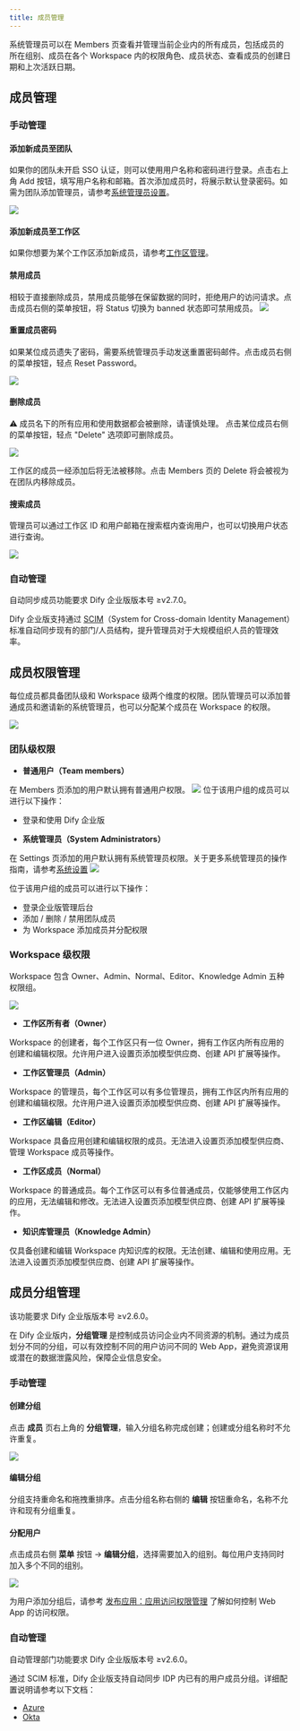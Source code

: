 ```yaml
---
title: 成员管理
---
```


系统管理员可以在 Members 页查看并管理当前企业内的所有成员，包括成员的所在组别、成员在各个 Workspace 内的权限角色、成员状态、查看成员的创建日期和上次活跃日期。

## 成员管理

### 手动管理

#### 添加新成员至团队

如果你的团队未开启 SSO 认证，则可以使用用户名称和密码进行登录。点击右上角 Add 按钮，填写用户名称和邮箱。首次添加成员时，将展示默认登录密码。如需为团队添加管理员，请参考[系统管理员设置](/administrator-guide/system-settings#)。

![](/zh-cn/images/members-management-6.png)

#### 添加新成员至工作区

如果你想要为某个工作区添加新成员，请参考[工作区管理](/administrator-guide/workspace-management)。

#### 禁用成员

相较于直接删除成员，禁用成员能够在保留数据的同时，拒绝用户的访问请求。点击成员右侧的菜单按钮，将 Status 切换为 banned 状态即可禁用成员。
![](/zh-cn/images/members-management-7.png)

#### 重置成员密码

如果某位成员遗失了密码，需要系统管理员手动发送重置密码邮件。点击成员右侧的菜单按钮，轻点 Reset Password。

![](/zh-cn/images/members-management-8.png)

#### 删除成员

⚠️ 成员名下的所有应用和使用数据都会被删除，请谨慎处理。
点击某位成员右侧的菜单按钮，轻点 "Delete" 选项即可删除成员。

![](/zh-cn/images/members-management-9.png)

工作区的成员一经添加后将无法被移除。点击 Members 页的 Delete 将会被视为在团队内移除成员。

#### 搜索成员

管理员可以通过工作区 ID 和用户邮箱在搜索框内查询用户，也可以切换用户状态进行查询。

![](/zh-cn/images/members-management-10.png)

### 自动管理

<Info>
  自动同步成员功能要求 Dify 企业版版本号 ≥v2.7.0。
</Info>

Dify 企业版支持通过 [SCIM](https://scim.cloud/)（System for Cross-domain Identity Management）标准自动同步现有的部门/人员结构，提升管理员对于大规模组织人员的管理效率。


## 成员权限管理

每位成员都具备团队级和 Workspace 级两个维度的权限。团队管理员可以添加普通成员和邀请新的系统管理员，也可以分配某个成员在 Workspace 的权限。

![](https://assets-docs.dify.ai/2025/04/60a427910a4f698d4b62e4aa0098ff55.png)

### 团队级权限

- **普通用户（Team members）**

在 Members 页添加的用户默认拥有普通用户权限。
![](/zh-cn/images/members-management-3.png)
  位于该用户组的成员可以进行以下操作：
  - 登录和使用 Dify 企业版

- **系统管理员（System Administrators）**

在 Settings 页添加的用户默认拥有系统管理员权限。关于更多系统管理员的操作指南，请参考[系统设置](/administrator-guide/system-settings)
![](/zh-cn/images/members-management-4.png)

  位于该用户组的成员可以进行以下操作：
  - 登录企业版管理后台
  - 添加 / 删除 / 禁用团队成员
  - 为 Workspace 添加成员并分配权限

### Workspace 级权限

Workspace 包含 Owner、Admin、Normal、Editor、Knowledge Admin 五种权限组。

![](/zh-cn/images/members-management-5.png)

- **工作区所有者（Owner）**

Workspace 的创建者，每个工作区只有一位 Owner，拥有工作区内所有应用的创建和编辑权限。允许用户进入设置页添加模型供应商、创建 API 扩展等操作。

- **工作区管理员（Admin）**

Workspace 的管理员，每个工作区可以有多位管理员，拥有工作区内所有应用的创建和编辑权限。允许用户进入设置页添加模型供应商、创建 API 扩展等操作。

- **工作区编辑（Editor）**

Workspace 具备应用创建和编辑权限的成员。无法进入设置页添加模型供应商、管理 Workspace 成员等操作。

- **工作区成员（Normal）**

Workspace 的普通成员。每个工作区可以有多位普通成员，仅能够使用工作区内的应用，无法编辑和修改。无法进入设置页添加模型供应商、创建 API 扩展等操作。

- **知识库管理员（Knowledge Admin）**

仅具备创建和编辑 Workspace 内知识库的权限。无法创建、编辑和使用应用。无法进入设置页添加模型供应商、创建 API 扩展等操作。

## 成员分组管理

<Info>
  该功能要求 Dify 企业版版本号 ≥v2.6.0。
</Info>

在 Dify 企业版内，**分组管理** 是控制成员访问企业内不同资源的机制。通过为成员划分不同的分组，可以有效控制不同的用户访问不同的 Web App，避免资源误用或潜在的数据泄露风险，保障企业信息安全。

### 手动管理

#### 创建分组

点击 **成员** 页右上角的 **分组管理**，输入分组名称完成创建；创建或分组名称时不允许重复。

![](https://assets-docs.dify.ai/2025/04/cb14986e1d2346aff6c5e321ced7cff7.png)

#### 编辑分组

分组支持重命名和拖拽重排序。点击分组名称右侧的 **编辑** 按钮重命名，名称不允许和现有分组重复。

#### 分配用户

点击成员右侧 **菜单** 按钮 → **编辑分组**，选择需要加入的组别。每位用户支持同时加入多个不同的组别。

![](https://assets-docs.dify.ai/2025/04/2e20d0adc2cbeb1267b6b1639c1ec677.png)

为用户添加分组后，请参考 [发布应用：应用访问权限管理](/zh-cn/user-guide/application-publishing/permission-management) 了解如何控制 Web App 的访问权限。

### 自动管理

<Info>
  自动管理部门功能要求 Dify 企业版版本号 ≥v2.6.0。
</Info>

通过 SCIM 标准，Dify 企业版支持自动同步 IDP 内已有的用户成员分组。详细配置说明请参考以下文档：

- [Azure](./azure#group-sync)
- [Okta](./okta#group-sync)
